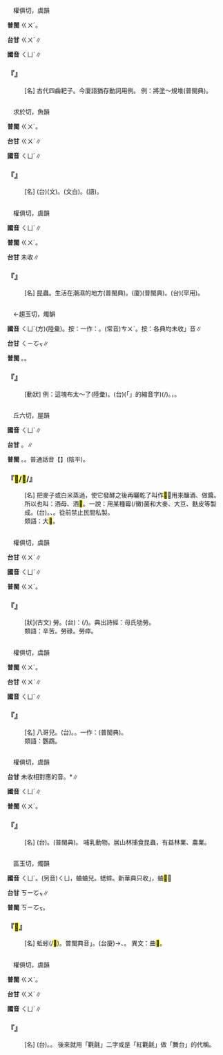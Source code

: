 
=={{ruby|欋|ㄑㄩˊ}}==

　權俱切，虞韻

'''普閩''' <rt>ㄍㄨˊ</rt>。

'''台甘''' <rt>ㄍㄨˊ</rt>∥

'''國音''' <rt>ㄑㄩˊ</rt>∥

    

==='''『{{ruby|欋|ㄑㄩˊ}}』'''===
: [名] 古代四齒耙子。今廈語猶存動詞用例。 例：將塗～規堆(普閩典)。
    

=={{ruby|蕖|ㄑㄩˊ}}==

　求於切，魚韻

'''普閩''' <rt>ㄍㄨˊ</rt>。

'''台甘''' <rt>ㄍㄨˊ</rt>∥

'''國音''' <rt>ㄑㄩˊ</rt>∥

    

==='''『{{ruby|芙|ㄈㄨˊ}}{{ruby|蕖|ㄑㄩˊ}}』'''===
: [名] (台){{ruby|芙|ㄏㄨˊ}}{{ruby|蕖|ㄍㄨˊ}}(文)。{{ruby|荷|ㄜ}}{{ruby|花|ㄏㄨㄚ}}(文白)。{{ruby|蓮|ㄌㄧㄢˊ}}{{ruby|花|ㄏㄨㆤ}}(語){{ruby|丌|ㆤ}}{{ruby|別|ㄅㄧㄚㆵ ͘}}{{ruby|名|ㄇㄧㄚˊ}}。
    

=={{ruby|蠷|ㄑㄩˊ}}==

　權俱切，虞韻

'''國音''' <rt>ㄑㄩˊ</rt>∥

'''普閩''' <rt>ㄍㄨˊ</rt>。

'''台甘''' 未收∥

    

==='''『{{ruby|蠷|ㄑㄩˊ}}{{ruby|<mark>&#xffdb5;</mark>|ㄙㄡ}}』'''===
: [名] 昆蟲。生活在潮濕的地方(普閩典)。(廈){{ruby|蠷|ㄍㄨˊ}}{{ruby|<mark>&#xffdb5;</mark>|ㄙㆦ}}(普閩典)。(台)(罕用)。
    

=={{ruby|促|ㄑㄩˊ}}==

　←趨玉切，燭韻{{ruby|＝|ㄘㄨˋ}}

'''國音''' <rt>ㄑㄩˊ</rt>(方)(陸彙)。按：一作：{{ruby|屈|ㄑㄩˊ}}。(常音)<rt>ㄘㄨˋ</rt>。按：各典均未收{{ruby|「|ㄑㄩˊ}}」音∥

'''台甘''' <rt>ㄑㄧㆦㆶ</rt>{{ruby|、|ㄑㄧㆤㆶ}}∥

'''普閩''' {{ruby|(文)|ㄑㄧㆦㆶ}}。{{ruby|(白)|ㄑㄧㆤㆶ}}{{ruby|、|ㄗㄚㆶ}}。

    

==='''『{{ruby|促|ㄑㄩˊ}}』'''===
: [動狀] 例：這塊布太～了(陸彙)。(台){{ruby|<mark>&#xffb50;</mark>|ㄐㄧㆵ}}(「{{ruby|此|ㄐㄧˋ}}{{ruby|一|ㄐㄧㆵ ͘}}」的縮音字)(/{{ruby|此|ㄐㄧㆵ}}){{ruby|塊|ㄉㆤ˪}}{{ruby|布|ㄅㆦ˪}}{{ruby|傷|ㄒㄧㆫ/ㄒㄧㆧ}}{{ruby|短|ㄉㆤˋ}}。{{ruby|無|ㆠㄜˊ}}{{ruby|夠|ㄍㄠ˪}}{{ruby|長|ㄉㆭˊ}}，{{ruby|無|ㆠㄜˊ}}{{ruby|夠|ㄍㄠ˪}}{{ruby|用|ㄧㄥ˫/ㄧㆲ˫}}。
    

=={{ruby|<mark>&#xf924f;</mark>|ㄑㄩˊ}}==

　丘六切，屋韻

'''國音''' <rt>ㄑㄩˊ</rt>∥

'''台甘''' {{ruby|(文)|ㄍㄧㆦㆶ}}{{ruby|、|ㄎㄧㆦㆶ}}。{{ruby|(語)|ㄎㄚㆶ}}∥

'''普閩''' {{ruby|(文)|ㄎㄧㆦㆶ}}。{{ruby|(白)|ㄎㄧㆤㆶ}}{{ruby|、|ㄎㄚㆶ}}。普通話音【{{ruby|<mark>&#xf924f;</mark>|ㄑㄩ}}】(陰平)。

    

==='''『<mark>&#xf924f;</mark>/<mark>&#xf9276;</mark>/{{ruby|麴|ㄑㄩˊ}}』'''===
: [名] 把麥子或白米蒸過，使它發酵之後再曬乾了叫作<mark>&#xf924f;</mark>；用來釀酒、做醬。所以也叫：酒母、酒<mark>&#xf9276;</mark>。一說：用某種霉(/黴)菌和大麥、大豆、麩皮等製成。(台){{ruby|酒|ㄐㄧㄨˋ}}{{ruby|<mark>&#xf924f;</mark>|ㄎㄚㆶ}}。{{ruby|有|ㄨ˫}}{{ruby|紅|ㄤˊ}}{{ruby|<mark>&#xf924f;</mark>|ㄎㄚㆶ ͘}}、{{ruby|白|ㄅㆤㆷ ͘}}{{ruby|<mark>&#xf924f;</mark>|ㄎㄚㆶ}}。從前禁止民間私製。
:類語：大<mark>&#xf924f;</mark>。
:
    

=={{ruby|劬|ㄑㄩˊ}}==

　權俱切，虞韻

'''台甘''' <rt>ㄍㄨˊ</rt>{{ruby|、|ㄎㄨ}}∥

'''國音''' <rt>ㄑㄩˊ</rt>∥

'''普閩''' <rt>ㄍㄨˊ</rt>。

    

==='''『{{ruby|劬|ㄑㄩˊ}}{{ruby|勞|ㄌㄠˊ}}』'''===
: [狀](古文) 勞{{ruby|累|ㄌㄟˋ}}。(台){{ruby|多|ㄉㄜ}}{{ruby|指|ㄍㄧˋ/ㄐㄧˋ}}：{{ruby|母|ㆠㄜˋ/ㆠㄨˋ}}{{ruby|親|ㄑㄧㄣ}}(/{{ruby|老|ㄌㄠ˫}}{{ruby|母|ㆠㄨˋ}}){{ruby|育|ㄧㄜ}}{{ruby|囝|ㄍㆩˋ/ㄍㄧㆩˋ}}{{ruby|丌|ㆤ}}{{ruby|勞|ㄌㄜˊ}}{{ruby|苦|ㄎㆦˋ}}。典出詩經：母氏劬勞。
:類語：辛苦。勞碌。勞瘁。
:
    

=={{ruby|鴝|ㄑㄩˊ}}==

　權俱切，虞韻

'''普閩''' <rt>ㄍㄨˊ</rt>。

'''台甘''' <rt>ㄍㄨˊ</rt>∥

'''國音''' <rt>ㄑㄩˊ</rt>∥

    

==='''『{{ruby|鴝|ㄑㄩˊ}}{{ruby|鵒|ㄩˋ}}』'''===
: [名] 八哥兒。(台){{ruby|一|ㄐㄧㆵ ͘}}{{ruby|種|ㄐㄧㆲˋ}}{{ruby|會|ㄨㆤ˫/ㆤ˫}}{{ruby|曉|ㄏㄧㄠˋ/ㄏㄧㄤˋ}}{{ruby|學|ㄜㆷ ͘}}{{ruby|人|ㄌㄤˊ}}{{ruby|講|ㄍㆲˋ}}{{ruby|→|ㄍㆲ}}{{ruby|話|ㄨㆤ˫}}{{ruby|丌|ㆤ}}{{ruby|鳥|ㄐㄧㄠˋ}}{{ruby|仔|ㄚ}}。{{ruby|鵁|ㄍㄚ}}{{ruby|鴒|ㄌㄧㄥ˫}}{{ruby|丌|ㆤ}}{{ruby|類|ㄌㄨㄧ˫}}。一作：{{ruby|鵁|ㄍㄚ}}{{ruby|閵|ㄌㄧㄥ˫}}(普閩典)。
:類語：鸚鵡。
:
    

=={{ruby|鼩|ㄑㄩˊ}}==

　權俱切，虞韻

'''台甘''' 未收相對應的音。{{ruby|(台)|ㄍㄨˊ}}*∥

'''國音''' <rt>ㄑㄩˊ</rt>∥

'''普閩''' <rt>ㄍㄨˊ</rt>。

    

==='''『{{ruby|鼩|ㄑㄩˊ}}{{ruby|鼱|ㄐㄧㄥ}}』'''===
: [名] (台){{ruby|鼩|ㄍㄨˊ}}{{ruby|鼱|ㄐㄧㄥ}}。{{ruby|山|ㄙㄨㆩ}}{{ruby|鼠|ㄘㄨˋ}}(普閩典)。 哺乳動物。居山林捕食昆蟲，有益林業、農業。
    

=={{ruby|蛐|ㄑㄩˊ}}==

　區玉切，燭韻

'''國音''' <rt>ㄑㄩˊ</rt>。(另音)<rt>ㄑㄩ</rt>，蛐蛐兒。蟋蟀。新華典只收{{ruby|「|ㄑㄩ}}」，蛐<mark>&#xffcd2;</mark>∥

'''台甘''' <rt>ㄎㄧㆦㆶ</rt>∥

'''普閩''' <rt>ㄎㄧㆦㆶ</rt>。

    

==='''『{{ruby|蛐|ㄑㄩˊ}}<mark>&#xffcd2;</mark>{{ruby|·|ㄕㄢ}}』'''===
: [名] 蚯蚓(/<mark>&#xffcd2;</mark>)。普閩典音{{ruby|「|ㄑㄩ}}{{ruby|·|ㄕㄢ}}」。(台廈){{ruby|塗|ㄊㆦˊ}}{{ruby|蚓|ㄨㄣˋ}}→{{ruby|肚|ㄉㆦ˫}}{{ruby|蚓|ㄨㄣˋ/ㄍㄨㄣˋ}}、{{ruby|土|ㄉㆦ˫}}{{ruby|蚓|ㄍㄨㄣˋ}}。 異文：曲<mark>&#xffcd2;</mark>。
    

=={{ruby|氍|ㄑㄩˊ}}==

　權俱切，虞韻

'''普閩''' <rt>ㄍㄨˊ</rt>。

'''台甘''' <rt>ㄍㄨˊ</rt>∥

'''國音''' <rt>ㄑㄩˊ</rt>∥

    

==='''『{{ruby|氍|ㄑㄩˊ}}{{ruby|毹|ㄕㄨ}}』'''===
: [名] (台){{ruby|毛|ㄇㆦˊ/ㄇㆭˊ}}{{ruby|織|ㄐㄧㆵ}}{{ruby|丌|ㆤ}}{{ruby|地|ㄉㄨㆤ˫/ㄉㆤ˫}}{{ruby|毯|ㄊㄢˋ}}。{{ruby|以|ㄧˋ}}{{ruby|前|ㄐㄧㄢˊ/ㄐㄧㄥˊ}}{{ruby|搬|ㄅㄨㆩ}}{{ruby|戲|ㄏㄧ˪}}{{ruby|常|ㄒㄧㆲˊ}}{{ruby|用|ㄧㆲ˫/ㄧㄥ˫}}{{ruby|來|ㄌㄞˊ}}{{ruby|鋪|ㄆㆦ}}{{ruby|站|ㄉㄧㆰ˪}}{{ruby|地|ㄉㄨㆤ˫/ㄉㆤ˫}}{{ruby|面|ㆠㄧㄣ˫}}。 後來就用「氍毹」二字或是「紅氍毹」做「舞台」的代稱。
    
